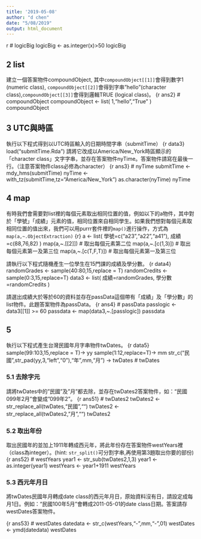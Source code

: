 ```yaml
---
title: '2019-05-08'
author: "d chen"
date: "5/08/2019"
output: html_document
---
```

{r ans1}
# logicBig
logicBig <- as.integer(x)>50
logicBig


## 2 list
建立一個答案物件compoundObject, 其中`compoundObject[[1]]`會得到數字1 (numeric class), `compoundObject[[2]]`會得到字串"hello"(character class),`compoundObject[[3]]`會得到邏輯TRUE (logical class)。 
{r ans2}
# compoundObject
compoundObject <- list(
  1,"hello","True"
)
compoundObject


## 3 UTC與時區
執行以下程式得到以UTC時區輸入的日期時間字串（submitTime）
{r data3}
load("submitTime.Rda")
請將它改成以America/New_York時區顯示的「character class」文字字串，並存在答案物件nyTime。答案物件請寫在最後一行。（注意答案物件class必修為character）
{r ans3}
# nyTime
submitTime <- mdy_hms(submitTime)
nyTime <- with_tz(submitTime,tz="America/New_York")
as.character(nyTime)
nyTime

## 4 map
有時我們會需要對list裡的每個元素取出相同位置的值，例如以下的a物件，其中對於「學號」「成績」元素的值，相同位置來自相同學生。如果我們想對每個元素取相同位置的值出來，我們可以用purrr套件裡的`map()`進行操作，方式為`map(a,~.ObjectExtraction)`
{r}
a <- list(
  學號=c("a23","a22","a41"),
  成績=c(88,76,82)
)
map(a,~.[[2]]) # 取出每個元素第二位
map(a,~.[c(1,3)]) # 取出每個元素第一及第三位
map(a,~.[c(T,F,T)]) # 取出每個元素第一及第三位

請執行以下程式隨機產生一位學生在15門課的成績及學分數。
{r data4}
randomGrades <- sample(40:80,15,replace = T)
randomCredits <- sample(0:3,15,replace=T)
data3 <- list(
  成績=randomGrades,
  學分數=randomCredits
)

請選出成績大於等於60的資料並存在passData這個帶有「成績」及「學分數」的list物件。此題答案物件為passData。
{r ans4}
# passData
passlogic <- data3[[1]] >= 60
passdata <- map(data3,~.[passlogic])
passdata


## 5
執行以下程式產生台灣民國年月字串物件twDates。
{r data5}
sample(99:103,15,replace = T)-> yy
sample(1:12,replace=T)-> mm
str_c("民國",str_pad(yy,3,"left","0"),"年",mm,"月") -> twDates
# twDates

### 5.1 去除字元
請將twDates中的"民國"及"月"都去除，並存在twDates2答案物件，如："民國099年2月"會變成"099年2"。
{r ans51}
# twDates2
twDates2 <- str_replace_all(twDates,"民國","")
twDates2 <- str_replace_all(twDates2,"月","")
twDates2

### 5.2 取出年份
取出民國年的並加上1911年轉成西元年，將此年份存在答案物件westYears裡（class為integer）。(hint: `str_split()`可分割字串,再使用第3題取出你要的部份)
{r ans52}
# westYears
year1 <- str_sub(twDates2,1,3)
year1 <- as.integer(year1)
westYears <- year1+1911
westYears

### 5.3 西元年月日
將twDates民國年月轉成date class的西元年月日，原始資料沒有日，請設定成每月1日。例如："民國100年5月"會轉成2011-05-01的date class日期。答案請存westDates答案物件。

{r ans53}
# westDates
datedata <- str_c(westYears,"-",mm,"-",01)
westDates <- ymd(datedata)
westDates

